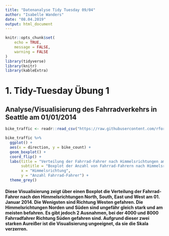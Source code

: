 ```yaml
---
title: "Datenanalyse Tidy Tuesday 09/04"
author: "Isabelle Wanders"
date: "08.04.2019"
output: html_document
---
```


```r
knitr::opts_chunk$set(
	echo = TRUE,
	message = FALSE,
	warning = FALSE
)
library(tidyverse)
library(knitr)
library(kableExtra)
```

# 1. Tidy-Tuesday Übung 1
## Analyse/Visualisierung des Fahrradverkehrs in Seattle am 01/01/2014

```r
bike_traffic <- readr::read_csv("https://raw.githubusercontent.com/rfordatascience/tidytuesday/master/data/2019/2019-04-02/bike_traffic.csv")

```


```r

bike_traffic %>%
  ggplot() +
  aes(x = direction, y = bike_count) +
  geom_boxplot() + 
  coord_flip() + 
  labs(title = "Verteilung der Fahrrad-Fahrer nach Himmelsrichtungen am 01/01/2014",
       subtitle = "Boxplot der Anzahl von Fahrrad-Fahrern nach Himmelsrichtungen",
       x = "Himmelsrichtung",
       y = "Anzahl Fahrrad-Fahrer") +
  theme_grey()

```


#### Diese Visualisierung zeigt über einen Boxplot die Verteilung der Fahrrad-Fahrer nach den Himmelsrichtungen North, South, East und West am 01. Januar 2014. Die Wenigsten sind Richtung Westen gefahren. Die Himmelsrichtungen Norden und Süden sind ungefähr gleich stark und am meisten befahren.  Es gibt jedoch 2 Ausnahmen, bei der 4000 und 8000 Fahrradfahrer Richtung Süden gefahren sind. Aufgrund dieser zwei starken Aureißer ist die Visualisierung ungeeignet, da sie die Skala verzerren. 


